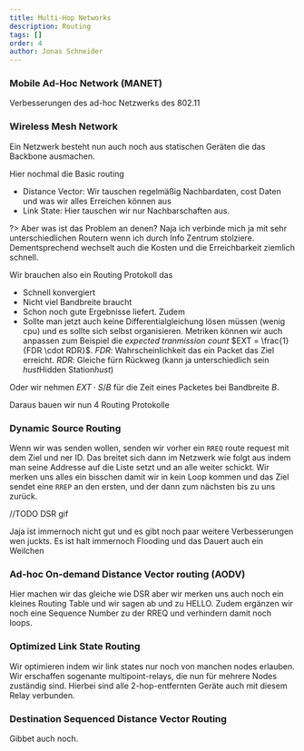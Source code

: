 ```yaml
---
title: Multi-Hop Networks
description: Routing
tags: []
order: 4
author: Jonas Schneider
---
```


### Mobile Ad-Hoc Network (MANET)
Verbesserungen des ad-hoc Netzwerks des 802.11

### Wireless Mesh Network 
Ein Netzwerk besteht nun auch noch aus statischen Geräten die das Backbone ausmachen.

Hier nochmal die Basic routing

- Distance Vector: Wir tauschen regelmäßig Nachbardaten, cost Daten und was wir alles Erreichen können aus
- Link State: Hier tauschen wir nur Nachbarschaften aus.

?> Aber was ist das Problem an denen?
Naja ich verbinde mich ja mit sehr unterschiedlichen Routern wenn ich durch Info Zentrum stolziere. Dementsprechend wechselt auch die Kosten und die Erreichbarkeit ziemlich schnell. 

Wir brauchen also ein Routing Protokoll das
- Schnell konvergiert
- Nicht viel Bandbreite braucht
- Schon noch gute Ergebnisse liefert.
Zudem
- Sollte man jetzt auch keine Differentialgleichung lösen müssen (wenig cpu) und es sollte sich selbst organisieren.
Metriken können wir auch anpassen zum Beispiel die _expected tranmission count_
$EXT = \frac{1}{FDR \cdot RDR}$. _FDR_: Wahrscheinlichkeit das ein Packet das Ziel erreicht. _RDR_: Gleiche fürn Rückweg (kann ja unterschiedlich sein *hust*Hidden Station*hust*)

Oder wir nehmen $EXT \cdot S/B$ für die Zeit eines Packetes bei Bandbreite $B$.

Daraus bauen wir nun 4 Routing Protokolle

### Dynamic Source Routing

Wenn wir was senden wollen, senden wir vorher ein `RREQ` route request mit dem Ziel und ner ID. Das breitet sich dann im Netzwerk wie folgt aus indem man seine Addresse auf die Liste setzt und an alle weiter schickt. Wir merken uns alles ein bisschen damit wir in kein Loop kommen und das Ziel sendet eine `RREP` an den ersten, und der dann zum nächsten bis zu uns zurück.

//TODO DSR gif

Jaja ist immernoch nicht gut und es gibt noch paar weitere Verbesserungen wen juckts. Es ist halt immernoch Flooding und das Dauert auch ein Weilchen

### Ad-hoc On-demand Distance Vector routing (AODV)

Hier machen wir das gleiche wie DSR aber wir merken uns auch noch ein kleines Routing Table und wir sagen ab und zu HELLO. Zudem ergänzen wir noch eine Sequence Number zu der RREQ und verhindern damit noch loops.

### Optimized Link State Routing
Wir optimieren indem wir link states nur noch von manchen nodes erlauben.
Wir erschaffen sogenante multipoint-relays, die nun für mehrere Nodes zuständig sind. Hierbei sind alle 2-hop-entfernten Geräte auch mit diesem Relay verbunden.

### Destination Sequenced Distance Vector Routing

Gibbet auch noch.


